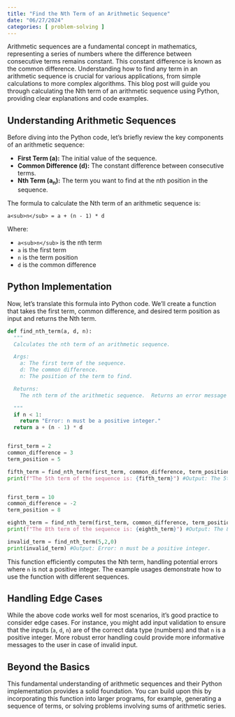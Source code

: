 ```yaml
---
title: "Find the Nth Term of an Arithmetic Sequence"
date: "06/27/2024"
categories: [ problem-solving ]
---
```



Arithmetic sequences are a fundamental concept in mathematics, representing a series of numbers where the difference between consecutive terms remains constant. This constant difference is known as the common difference.  Understanding how to find any term in an arithmetic sequence is crucial for various applications, from simple calculations to more complex algorithms. This blog post will guide you through calculating the Nth term of an arithmetic sequence using Python, providing clear explanations and code examples.


## Understanding Arithmetic Sequences

Before diving into the Python code, let's briefly review the key components of an arithmetic sequence:

* **First Term (a):** The initial value of the sequence.
* **Common Difference (d):** The constant difference between consecutive terms.
* **Nth Term (a<sub>n</sub>):** The term you want to find at the nth position in the sequence.


The formula to calculate the Nth term of an arithmetic sequence is:

`a<sub>n</sub> = a + (n - 1) * d`


Where:

* `a<sub>n</sub>` is the nth term
* `a` is the first term
* `n` is the term position
* `d` is the common difference


## Python Implementation

Now, let's translate this formula into Python code.  We'll create a function that takes the first term, common difference, and desired term position as input and returns the Nth term.

```python
def find_nth_term(a, d, n):
  """
  Calculates the nth term of an arithmetic sequence.

  Args:
    a: The first term of the sequence.
    d: The common difference.
    n: The position of the term to find.

  Returns:
    The nth term of the arithmetic sequence.  Returns an error message if n is less than 1.

  """
  if n < 1:
    return "Error: n must be a positive integer."
  return a + (n - 1) * d


first_term = 2
common_difference = 3
term_position = 5

fifth_term = find_nth_term(first_term, common_difference, term_position)
print(f"The 5th term of the sequence is: {fifth_term}") #Output: The 5th term of the sequence is: 14


first_term = 10
common_difference = -2
term_position = 8

eighth_term = find_nth_term(first_term, common_difference, term_position)
print(f"The 8th term of the sequence is: {eighth_term}") #Output: The 8th term of the sequence is: -4

invalid_term = find_nth_term(5,2,0)
print(invalid_term) #Output: Error: n must be a positive integer.
```

This function efficiently computes the Nth term, handling potential errors where `n` is not a positive integer.  The example usages demonstrate how to use the function with different sequences.


##  Handling Edge Cases

While the above code works well for most scenarios, it's good practice to consider edge cases. For instance,  you might add input validation to ensure that the inputs (`a`, `d`, `n`) are of the correct data type (numbers) and that `n` is a positive integer.  More robust error handling could provide more informative messages to the user in case of invalid input.


##  Beyond the Basics

This fundamental understanding of arithmetic sequences and their Python implementation provides a solid foundation.  You can build upon this by incorporating this function into larger programs, for example, generating a sequence of terms, or solving problems involving sums of arithmetic series.

